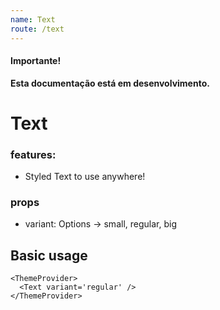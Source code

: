```yaml
---
name: Text
route: /text
---
```


#### Importante!

**Esta documentação está em desenvolvimento.**

# Text

### features:

- Styled Text to use anywhere!

### props

- variant: Options -> small, regular, big

## Basic usage

```
<ThemeProvider>
  <Text variant='regular' />
</ThemeProvider>
```

